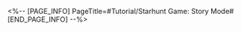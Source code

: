 <%-- [PAGE_INFO]
PageTitle=#Tutorial/Starhunt Game: Story Mode#
[END_PAGE_INFO] --%>
{{Tutorial
|sort      = 800101
|title     = Starhunt Game: Story Mode
|subtitle  = 
|type      = 
|about     = 
|image1    = Tutorial Starhunt Game Story Mode 1.png{{subst:void|<!--$UPLOAD:<<SpriteOutput/TutorialPic/TutorialPage_800111.png>-<Tutorial Starhunt Game Story Mode 1.png>-<Tutorial Files>>-->}}
|text1     = During the {{Color|h|nobold=1|Starhunt Game}} event, complete the Companion Mission {{Color|h|nobold=1|Punklorde Mentality}} in Story Mode to receive {{Color|h|nobold=1|graffitis}}, and activate {{Color|h|nobold=1|graffiti markers}}.
|image2    = Tutorial Starhunt Game Story Mode 2.png{{subst:void|<!--$UPLOAD:<<SpriteOutput/TutorialPic/TutorialPage_800112.png>-<Tutorial Starhunt Game Story Mode 2.png>-<Tutorial Files>>-->}}
|text2     = Select the {{Color|h|nobold=1|graffiti markers}} to perform Light Cone analysis. Complete the analysis to obtain the Light Cone {{Color|h|nobold=1|Before the Tutorial Mission Starts}}.
|image3    = Tutorial Starhunt Game Story Mode 3.png{{subst:void|<!--$UPLOAD:<<SpriteOutput/TutorialPic/TutorialPage_800113.png>-<Tutorial Starhunt Game Story Mode 3.png>-<Tutorial Files>>-->}}
|text3     = ({{tt|Tap|on mobile}}/{{tt|Press|on controller}}/{{tt|Click|on keyboard}}) to {{Color|h|nobold=1|start making graffitis!}} You can use {{Color|h|nobold=1|graffitis}} to create sprays.
}}
